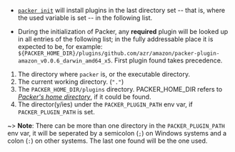 * [`packer init`](/commands/init) will install plugins in the last directory set
-- that is, where the used variable is set -- in the following list.

* During the initialization of Packer, any **required** plugin will be looked up
in all entries of the following list; in the fully addressable place it is
expected to be, for example:
`${PACKER_HOME_DIR}/plugins/github.com/azr/amazon/packer-plugin-amazon_v0.0.6_darwin_amd64_x5`. 
First plugin found takes precedence.

1. The directory where `packer` is, or the executable directory.
1. The current working directory. (`"."`)
1. The `PACKER_HOME_DIR/plugins` directory. PACKER_HOME_DIR refers to *[Packer's home 
directory](/docs/configure#packer-s-home-directory)*, if it could be found.
1. The director(y/ies) under the `PACKER_PLUGIN_PATH` env var, if `PACKER_PLUGIN_PATH`
is set.

~> **Note**: There can be more than one directory in the `PACKER_PLUGIN_PATH`
env var, it will be seperated by a semicolon (`;`) on Windows systems and a
colon (`:`) on other systems. The last one found will be the one used.